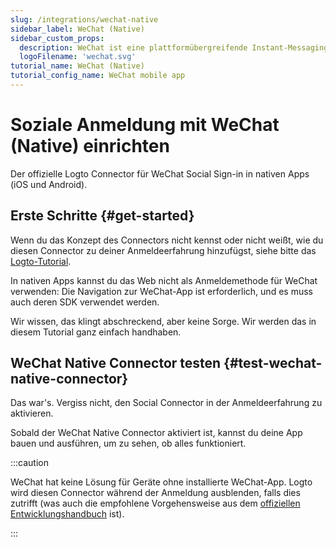 ```yaml
---
slug: /integrations/wechat-native
sidebar_label: WeChat (Native)
sidebar_custom_props:
  description: WeChat ist eine plattformübergreifende Instant-Messaging-App.
  logoFilename: 'wechat.svg'
tutorial_name: WeChat (Native)
tutorial_config_name: WeChat mobile app
---
```




# Soziale Anmeldung mit WeChat (Native) einrichten

Der offizielle Logto Connector für WeChat Social Sign-in in nativen Apps (iOS und Android).

<GuideTip />

## Erste Schritte \{#get-started}

Wenn du das Konzept des Connectors nicht kennst oder nicht weißt, wie du diesen Connector zu deiner Anmeldeerfahrung hinzufügst, siehe bitte das [Logto-Tutorial](/connectors/social-connectors).

In nativen Apps kannst du das Web nicht als Anmeldemethode für WeChat verwenden: Die Navigation zur WeChat-App ist erforderlich, und es muss auch deren SDK verwendet werden.

Wir wissen, das klingt abschreckend, aber keine Sorge. Wir werden das in diesem Tutorial ganz einfach handhaben.

<Integration />

## WeChat Native Connector testen \{#test-wechat-native-connector}

Das war's. Vergiss nicht, den <MainSiteUrl href="/connectors/social-connectors#enable-social-sign-in">Social Connector in der Anmeldeerfahrung zu aktivieren</MainSiteUrl>.

Sobald der WeChat Native Connector aktiviert ist, kannst du deine App bauen und ausführen, um zu sehen, ob alles funktioniert.

:::caution

WeChat hat keine Lösung für Geräte ohne installierte WeChat-App. Logto wird diesen Connector während der Anmeldung ausblenden, falls dies zutrifft (was auch die empfohlene Vorgehensweise aus dem [offiziellen Entwicklungshandbuch](https://developers.weixin.qq.com/doc/oplatform/en/Mobile_App/WeChat_Login/Development_Guide.html) ist).

:::
